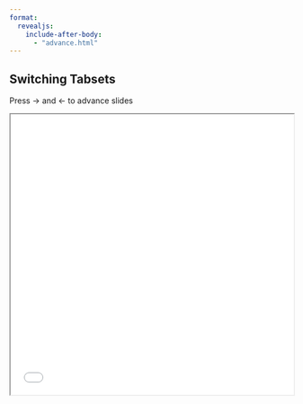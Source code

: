 ```yaml
---
format:
  revealjs:
    include-after-body:
      - "advance.html"
---
```


## Switching Tabsets

Press → and ← to advance slides

<iframe class="slide-deck" src="fragment-scroll.html" style="width:100%; height: 500px;" ></iframe>

::: {.fragment .advance-slide}
:::
